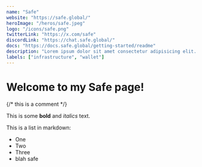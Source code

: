 ```yaml
---
name: "Safe"
website: "https://safe.global/"
heroImage: "/heros/safe.jpeg"
logo: "/icons/safe.png"
twitterLink: "https://x.com/safe"
discordLink: "https://chat.safe.global/"
docs: "https://docs.safe.global/getting-started/readme"
description: "Lorem ipsum dolor sit amet consectetur adipisicing elit. Ex quaerat a tempore error sint neque inventore veritatis ullam quis, fugit eos. Lorem ipsum dolor sit amet consectetur adipisicing elit. Ex quaerat a tempore error sint neque inventore veritatis ullam quis, fugit eos."
labels: ["infrastructure", "wallet"]
---
```



# Welcome to my Safe page!
{/* this is a comment */}
 
This is some **bold** and _italics_ text.
 
This is a list in markdown:
 
- One
- Two
- Three
- blah safe
 

